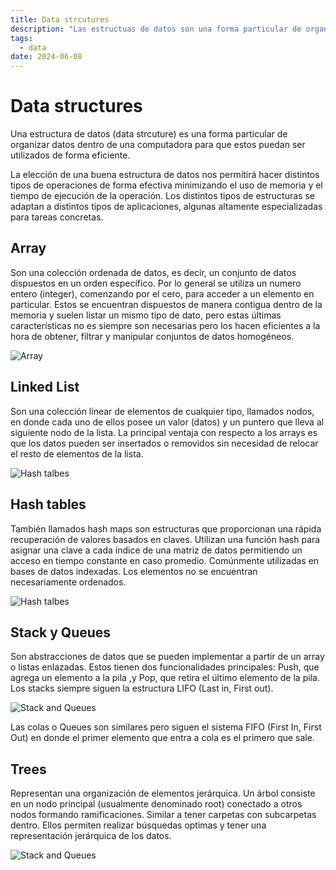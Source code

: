 ---
title: Data strcutures
description: "Las estructuas de datos son una forma particular de organizar datos dentro de una computadora para que estos puedan ser utilizados de forma eficiente."
tags:
  - data
date: 2024-06-08
---


# Data structures

Una estructura de datos (data strcuture) es una forma particular de organizar datos dentro de una computadora para que estos puedan ser utilizados de forma eficiente.

La elección de una buena estructura de datos nos permitirá hacer distintos tipos de operaciones de forma efectiva minimizando el uso de memoria y el tiempo de ejecución de la operación. Los distintos tipos de estructuras se adaptan a distintos tipos de aplicaciones, algunas altamente especializadas para tareas concretas.

## Array

Son una colección ordenada de datos, es decir, un conjunto de datos dispuestos en un orden específico. Por lo general se utiliza un numero entero (integer), comenzando por el cero, para acceder a un elemento en particular. Estos se encuentran dispuestos de manera contigua dentro de la memoria y suelen listar un mismo tipo de dato, pero estas últimas características no es siempre son necesarias pero los hacen eficientes a la hora de obtener, filtrar y manipular conjuntos de datos homogéneos.

<Image
  src="https://lh3.googleusercontent.com/d/13DNEIyg1oj1EFhkm741DxCUsetcxoQTi"
  alt="Array"
  size="75"
  class="dark-invert"
/>

## Linked List

Son una colección linear de elementos de cualquier tipo, llamados nodos, en donde cada uno de ellos posee un valor (datos) y un puntero que lleva al siguiente nodo de la lista. La principal ventaja con respecto a los arrays es que los datos pueden ser insertados o removidos sin necesidad de relocar el resto de elementos de la lista.

<Image
  src="https://lh3.googleusercontent.com/d/1knRaxpdp-Es-V16iO_niAlv4WHYewc5V"
  alt="Hash talbes"
  size="100"
  class="dark-invert"
/>

## Hash tables

También llamados hash maps son estructuras que proporcionan una rápida recuperación de valores basados en claves. Utilizan una función hash para asignar una clave a cada índice de una matriz de datos permitiendo un acceso en tiempo constante en caso promedio. Comúnmente utilizadas en bases de datos indexadas. Los elementos no se encuentran necesariamente ordenados.

<Image
  src="https://lh3.googleusercontent.com/d/1uKIMDB2KA0qbBYnQTsU_mLX8QRqVUMmw"
  alt="Hash talbes"
  size="75"
  class="dark-invert"
/>

## Stack y Queues

Son abstracciones de datos que se pueden implementar a partir de un array o listas enlazadas. Estos tienen dos funcionalidades principales: Push, que agrega un elemento a la pila ,y Pop, que retira el último elemento de la pila. Los stacks siempre siguen la estructura LIFO (Last in, First out).

<Image
  src="https://lh3.googleusercontent.com/d/1x-4-VVBig3W402BeY8rb3eAEb_R18hM-"
  alt="Stack and Queues"
  size="50"
  class="dark-invert"
/>

Las colas o Queues son similares pero siguen el sistema FIFO (First In, First Out) en donde el primer elemento que entra a cola es el primero que sale.

## Trees

Representan una organización de elementos jerárquica. Un árbol consiste en un nodo principal (usualmente denominado root) conectado a otros nodos formando ramificaciones. Similar a tener carpetas con subcarpetas dentro. Ellos permiten realizar búsquedas optimas y tener una representación jerárquica de los datos.

<Image
  src="https://lh3.googleusercontent.com/d/1s5KvDawYI1YAi83IT-sBLkJLc60ZZUp8"
  alt="Stack and Queues"
  size="75"
  class="dark-invert"
/>
